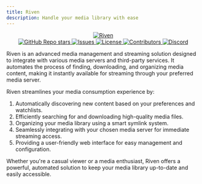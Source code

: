 ```yaml
---
title: Riven
description: Handle your media library with ease
---
```


<div align="center">
  <a href="https://github.com/rivenmedia/riven">
    <picture>
      <source media="(prefers-color-scheme: dark)" srcSet="https://raw.githubusercontent.com/rivenmedia/riven/main/assets/riven-light.png"></source>
      <img alt="Riven" src="https://raw.githubusercontent.com/dreulavelle/rivenmedia/riven/assets/riven-dark.png"></img>
    </picture>
  </a>
</div>

<div align="center">
  <a href="https://github.com/rivenmedia/riven/stargazers" style={{ display: 'inline-block', marginRight: '10px' }}>
    <img alt="GitHub Repo stars" src="https://img.shields.io/github/stars/rivenmedia/riven" />
  </a>
  <a href="https://github.com/rivenmedia/riven/issues" style={{ display: 'inline-block', marginRight: '10px' }}>
    <img alt="Issues" src="https://img.shields.io/github/issues/rivenmedia/riven" />
  </a>
  <a href="https://github.com/rivenmedia/riven/blob/main/LICENSE" style={{ display: 'inline-block', marginRight: '10px' }}>
    <img alt="License" src="https://img.shields.io/github/license/rivenmedia/riven" />
  </a>
  <a href="https://github.com/rivenmedia/riven/graphs/contributors" style={{ display: 'inline-block', marginRight: '10px' }}>
    <img alt="Contributors" src="https://img.shields.io/github/contributors/rivenmedia/riven" />
  </a>
  <a href="https://discord.gg/wDgVdH8vNM" style={{ display: 'inline-block' }}>
    <img alt="Discord" src="https://img.shields.io/badge/Join%20discord-8A2BE2" />
  </a>
</div>

Riven is an advanced media management and streaming solution designed to integrate with various media servers and third-party services. It automates the process of finding, downloading, and organizing media content, making it instantly available for streaming through your preferred media server.

Riven streamlines your media consumption experience by:

1. Automatically discovering new content based on your preferences and watchlists.
2. Efficiently searching for and downloading high-quality media files.
3. Organizing your media library using a smart symlink system.
4. Seamlessly integrating with your chosen media server for immediate streaming access.
5. Providing a user-friendly web interface for easy management and configuration.

Whether you're a casual viewer or a media enthusiast, Riven offers a powerful, automated solution to keep your media library up-to-date and easily accessible.